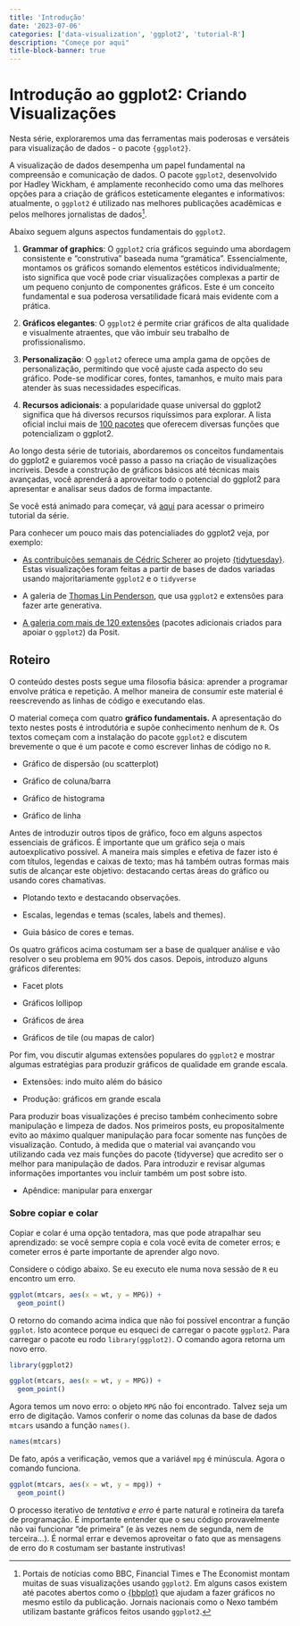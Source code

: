 ```yaml
---
title: 'Introdução'
date: '2023-07-06'
categories: ['data-visualization', 'ggplot2', 'tutorial-R']
description: "Começe por aqui"
title-block-banner: true
---
```


# Introdução ao ggplot2: Criando Visualizações

Nesta série, exploraremos uma das ferramentas mais poderosas e versáteis para visualização de dados - o pacote `{ggplot2}`.

A visualização de dados desempenha um papel fundamental na compreensão e comunicação de dados. O pacote `ggplot2`, desenvolvido por Hadley Wickham, é amplamente reconhecido como uma das melhores opções para a criação de gráficos esteticamente elegantes e informativos: atualmente, o `ggplot2` é utilizado nas melhores publicações acadêmicas e pelos melhores jornalistas de dados[^1].

[^1]: Portais de notícias como BBC, Financial Times e The Economist montam muitas de suas visualizações usando `ggplot2`. Em alguns casos existem até pacotes abertos como o [{bbplot}](https://github.com/bbc/bbplot) que ajudam a fazer gráficos no mesmo estilo da publicação. Jornais nacionais como o Nexo também utilizam bastante gráficos feitos usando `ggplot2`.

Abaixo seguem alguns aspectos fundamentais do `ggplot2`.

1.  **Grammar of graphics**: O `ggplot2` cria gráficos seguindo uma abordagem consistente e "construtiva" baseada numa "gramática". Essencialmente, montamos os gráficos somando elementos estéticos individualmente; isto significa que você pode criar visualizações complexas a partir de um pequeno conjunto de componentes gráficos. Este é um conceito fundamental e sua poderosa versatilidade ficará mais evidente com a prática.

2.  **Gráficos elegantes**: O `ggplot2` é permite criar gráficos de alta qualidade e visualmente atraentes, que vão imbuir seu trabalho de profissionalismo.

3.  **Personalização**: O `ggplot2` oferece uma ampla gama de opções de personalização, permitindo que você ajuste cada aspecto do seu gráfico. Pode-se modificar cores, fontes, tamanhos, e muito mais para atender às suas necessidades específicas.

4.  **Recursos adicionais**: a popularidade quase universal do ggplot2 significa que há diversos recursos riquíssimos para explorar. A lista oficial inclui mais de [100 pacotes](https://exts.ggplot2.tidyverse.org/gallery/) que oferecem diversas funções que potencializam o ggplot2.

Ao longo desta série de tutoriais, abordaremos os conceitos fundamentais do ggplot2 e guiaremos você passo a passo na criação de visualizações incríveis. Desde a construção de gráficos básicos até técnicas mais avançadas, você aprenderá a aproveitar todo o potencial do ggplot2 para apresentar e analisar seus dados de forma impactante.

Se você está animado para começar, vá [aqui](https://restateinsight.com/posts/tutorial-ggplot2/1-grafico-dispersao) para acessar o primeiro tutorial da série.

Para conhecer um pouco mais das potencialiades do ggplot2 veja, por exemplo:

-   [As contribuições semanais de Cédric Scherer](https://www.cedricscherer.com/top/dataviz/#tidytuesday) ao projeto [{tidytuesday}](https://github.com/rfordatascience/tidytuesday). Estas visualizações foram feitas a partir de bases de dados variadas usando majoritariamente `ggplot2` e o `tidyverse`

<!-- -->

-   A galeria de [Thomas Lin Penderson](https://www.data-imaginist.com/art), que usa `ggplot2` e extensões para fazer arte generativa.

-   [A galeria com mais de 120 extensões](https://exts.ggplot2.tidyverse.org/gallery/) (pacotes adicionais criados para apoiar o `ggplot2`) da Posit.

## Roteiro

O conteúdo destes posts segue uma filosofia básica: aprender a programar envolve prática e repetição. A melhor maneira de consumir este material é reescrevendo as linhas de código e executando elas.

O material começa com quatro **gráfico fundamentais.** A apresentação do texto nestes posts é introdutória e supõe conhecimento nenhum de `R`. Os textos começam com a instalação do pacote `ggplot2` e discutem brevemente o que é um pacote e como escrever linhas de código no `R`.

-   Gráfico de dispersão (ou scatterplot)

-   Gráfico de coluna/barra

-   Gráfico de histograma

-   Gráfico de linha

Antes de introduzir outros tipos de gráfico, foco em alguns aspectos essenciais de gráficos. É importante que um gráfico seja o mais autoexplicativo possível. A maneira mais simples e efetiva de fazer isto é com títulos, legendas e caixas de texto; mas há também outras formas mais sutis de alcançar este objetivo: destacando certas áreas do gráfico ou usando cores chamativas.

-   Plotando texto e destacando observações.

-   Escalas, legendas e temas (scales, labels and themes).

-   Guia básico de cores e temas.

Os quatro gráficos acima costumam ser a base de qualquer análise e vão resolver o seu problema em 90% dos casos. Depois, introduzo alguns gráficos diferentes:

-   Facet plots

-   Gráficos lollipop

-   Gráficos de área

-   Gráficos de tile (ou mapas de calor)

Por fim, vou discutir algumas extensões populares do `ggplot2` e mostrar algumas estratégias para produzir gráficos de qualidade em grande escala.

-   Extensões: indo muito além do básico

-   Produção: gráficos em grande escala

Para produzir boas visualizações é preciso também conhecimento sobre manipulação e limpeza de dados. Nos primeiros posts, eu propositalmente evito ao máximo qualquer manipulação para focar somente nas funções de visualização. Contudo, à medida que o material vai avançando vou utilizando cada vez mais funções do pacote {tidyverse} que acredito ser o melhor para manipulação de dados. Para introduzir e revisar algumas informações importantes vou incluir também um post sobre isto.

-   Apêndice: manipular para enxergar

### Sobre copiar e colar

Copiar e colar é uma opção tentadora, mas que pode atrapalhar seu aprendizado: se você sempre copia e cola você evita de cometer erros; e cometer erros é parte importante de aprender algo novo.

Considere o código abaixo. Se eu executo ele numa nova sessão de `R` eu encontro um erro.

```r
ggplot(mtcars, aes(x = wt, y = MPG)) +
  geom_point()
```

O retorno do comando acima indica que não foi possível encontrar a função `ggplot`. Isto acontece porque eu esqueci de carregar o pacote `ggplot2`. Para carregar o pacote eu rodo `library(ggplot2)`. O comando agora retorna um novo erro.

```r
library(ggplot2)

ggplot(mtcars, aes(x = wt, y = MPG)) +
  geom_point()
```

Agora temos um novo erro: o objeto `MPG` não foi encontrado. Talvez seja um erro de digitação. Vamos conferir o nome das colunas da base de dados `mtcars` usando a função `names()`.

```r
names(mtcars)
```

De fato, após a verificação, vemos que a variável `mpg` é minúscula. Agora o comando funciona.

```r
ggplot(mtcars, aes(x = wt, y = mpg)) +
  geom_point()
```

O processo iterativo de *tentativa e erro* é parte natural e rotineira da tarefa de programação. É importante entender que o seu código provavelmente não vai funcionar "de primeira" (e às vezes nem de segunda, nem de terceira...). É normal errar e devemos aproveitar o fato que as mensagens de erro do `R` costumam ser bastante instrutivas!

